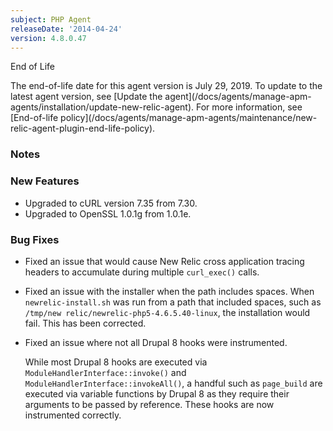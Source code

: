 ```yaml
---
subject: PHP Agent
releaseDate: '2014-04-24'
version: 4.8.0.47
---
```


End of Life

<Callout variant="important">
  The end-of-life date for this agent version is July 29, 2019. To update to the latest agent version, see [Update the agent](/docs/agents/manage-apm-agents/installation/update-new-relic-agent). For more information, see [End-of-life policy](/docs/agents/manage-apm-agents/maintenance/new-relic-agent-plugin-end-life-policy).
</Callout>

### Notes

### New Features

* Upgraded to cURL version 7.35 from 7.30.
* Upgraded to OpenSSL 1.0.1g from 1.0.1e.

### Bug Fixes

* Fixed an issue that would cause New Relic cross application tracing headers to accumulate during multiple `curl_exec()` calls.
* Fixed an issue with the installer when the path includes spaces. When `newrelic-install.sh` was run from a path that included spaces, such as `/tmp/new relic/newrelic-php5-4.6.5.40-linux`, the installation would fail. This has been corrected.
* Fixed an issue where not all Drupal 8 hooks were instrumented.

  While most Drupal 8 hooks are executed via `ModuleHandlerInterface::invoke()` and `ModuleHandlerInterface::invokeAll()`, a handful such as `page_build` are executed via variable functions by Drupal 8 as they require their arguments to be passed by reference. These hooks are now instrumented correctly.
